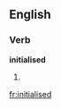 ==English==

===Verb===
'''initialised'''

# {{present participle of|[[initialise]]}}

[[fr:initialised]]